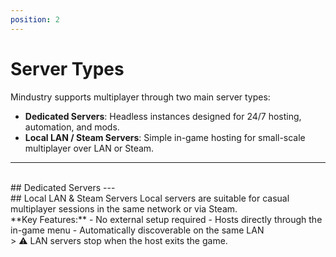 ```yaml
---
position: 2
---
```



# Server Types
Mindustry supports multiplayer through two main server types:
<br />
- **Dedicated Servers**: Headless instances designed for 24/7 hosting, automation, and mods.
- **Local LAN / Steam Servers**: Simple in-game hosting for small-scale multiplayer over LAN or Steam.
---
<br />
## Dedicated Servers
<Table
  header={['Server Type', 'Ideal For', 'Key Features']}
  data={[
    [
      'Dedicated Server',
      'Persistent public or private multiplayer',
      'Always online, Remote hosting, Terminal control, Mod support',
    ],
    [
      'LAN / Steam Server',
      'Casual multiplayer with friends on the same network',
      'Easy setup, No extra tools, Auto-discovery, huts down when host leaves',
    ],
  ]}
/>
---
<br />
## Local LAN & Steam Servers
Local servers are suitable for casual multiplayer sessions in the same network or via Steam.
<br />
**Key Features:**
- No external setup required
- Hosts directly through the in-game menu
- Automatically discoverable on the same LAN
<br />
> ⚠️ LAN servers stop when the host exits the game.
